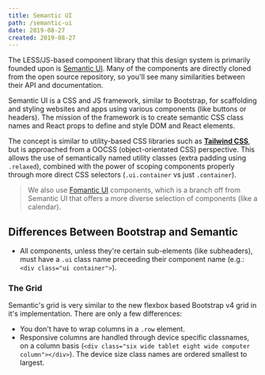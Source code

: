 ```yaml
---
title: Semantic UI
path: /semantic-ui
date: 2019-08-27
created: 2019-08-27
---
```


<Masthead title="Semantic UI" subheader="Empowering designers and developers by creating a shared vocabulary for UI." />

The LESS/JS-based component library that this design system is primarily founded upon is [Semantic UI](http://semantic-ui.com). Many of the components are directly cloned from the open source repository, so you'll see many similarities between their API and documentation.

Semantic UI is a CSS and JS framework, similar to Bootstrap, for scaffolding and styling websites and apps using various components (like buttons or headers). The mission of the framework is to create semantic CSS class names and React props to define and style DOM and React elements. 

The concept is similar to utility-based CSS libraries such as **[Tailwind CSS](https://tailwindcss.com/)**, but is approached from a OOCSS (object-orientated CSS) perspective. This allows the use of semantically named utility classes (extra padding using `.relaxed`), combined with the power of scoping components properly through more direct CSS selectors (`.ui.container` vs just `.container`).

> We also use [Fomantic UI](https://fomantic-ui.com/modules/calendar.html) components, which is a branch off from Semantic UI that offers a more diverse selection of components (like a calendar).

## Differences Between Bootstrap and Semantic

- All components, unless they're certain sub-elements (like subheaders), must have a `.ui` class name preceeding their component name (e.g.: `<div class="ui container">`).


### The Grid

Semantic's grid is very similar to the new flexbox based Bootstrap v4 grid in it's implementation. There are only a few differences:

- You don't have to wrap columns in a `.row` element.
- Responsive columns are handled through device specific classnames, on a column basis (`<div class="six wide tablet eight wide computer column"></div>`). The device size class names are ordered smallest to largest.